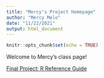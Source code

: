 ```yaml
---
title: "Mercy's Project Homepage"
author: "Mercy Melo"
date: "11/22/2021"
output: html_document
---
```


```r
knitr::opts_chunk$set(echo = TRUE)
```

Welcome to Mercy's class page!

[Final Project: R Reference Guide](final_R_reference.html)